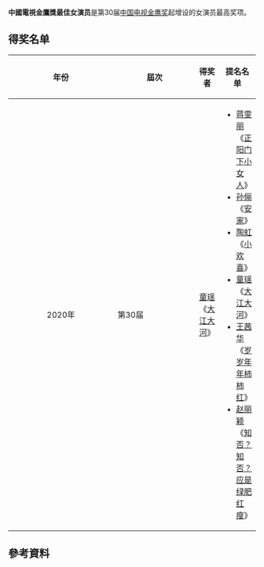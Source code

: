 {{not|中國電視金鷹獎觀眾喜愛的女演員}}'''中國電視金鷹獎最佳女演员'''是第30届[[中国电视金鹰奖|中国电视金鹰奖]]起增设的女演员最高奖项。

== 得奖名单 ==
{| class="wikitable" width="95%" cellspacing="0" cellpadding="5" border="1" align="center"
! width="6%" |年份
! width="7%" |屆次
! width="15%" |得奖者
! width="28%" |提名名单
|-
| style="text-align:center;" |2020年
|第30届
|[[童瑶|童瑶]]《[[大江大河|大江大河]]》
|
* [[蒋雯丽|蒋雯丽]]《[[正阳门下小女人|正阳门下小女人]]》
* [[孙俪|孙俪]]《[[安家|安家]]》
* [[陶虹|陶虹]]《[[小欢喜|小欢喜]]》
* [[童瑶|童瑶]]《[[大江大河|大江大河]]》
* [[王茜华|王茜华]]《[[岁岁年年柿柿红|岁岁年年柿柿红]]》
* [[赵丽颖|赵丽颖]]《[[知否？知否？应是绿肥红瘦|知否？知否？应是绿肥红瘦]]》
|}

== 參考資料 ==
{{中國電視金鷹獎獎項}}